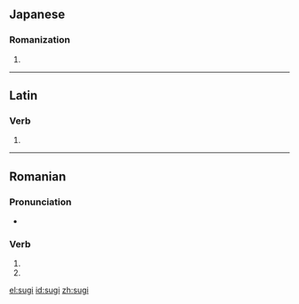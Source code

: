 ==Japanese==
===Romanization===
{{ja-romaji}}

# {{ja-romanization of|すぎ}}
----

==Latin==

===Verb===
{{la-verb-form|sūgī}}

# {{conjugation of|sūgō||pres|pass|inf|lang=la}}

----

==Romanian==

===Pronunciation===
* {{IPA|[sud͡ʒʲ]|lang=ro}}

===Verb===
{{head|ro|verb form}}

# {{ro-form-verb|2s|pres|suge}}
# {{ro-form-verb|2s|sub|suge}}

[[el:sugi]]
[[id:sugi]]
[[zh:sugi]]